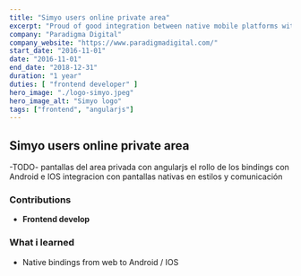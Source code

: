 ```yaml
---
title: "Simyo users online private area"
excerpt: "Proud of good integration between native mobile platforms with AngularJS through bindings"
company: "Paradigma Digital"
company_website: "https://www.paradigmadigital.com/"
start_date: "2016-11-01"
date: "2016-11-01"
end_date: "2018-12-31"
duration: "1 year"
duties: [ "frontend developer" ]
hero_image: "./logo-simyo.jpeg"
hero_image_alt: "Simyo logo"
tags: ["frontend", "angularjs"]
---
```


## Simyo users online private area

-TODO-
pantallas del area privada con angularjs
el rollo de los bindings con Android e IOS
integracion con pantallas nativas en estilos y comunicación

### Contributions
- **Frontend develop**

### What i learned
- Native bindings from web to Android / IOS

